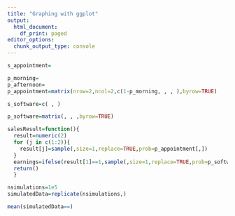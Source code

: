 ---
title: "Graphing with ggplot"
output:
  html_document:
    df_print: paged
editor_options:
  chunk_output_type: console
---

```{r}
s_appointment=
```

```{r}
p_morning=
p_afternoon=
p_appointment=matrix(nrow=2,ncol=2,c(1-p_morning, , , ),byrow=TRUE)
```

```{r}
s_software=c( , )
```

```{r}
p_software=matrix(, , ,byrow=TRUE)
```

```{r}
salesResult=function(){
  result=numeric(2)
  for (j in c(1:2)){
    result[j]=sample(,size=1,replace=TRUE,prob=p_appointment[,])
  }
  earnings=ifelse(result[1]==1,sample(,size=1,replace=TRUE,prob=p_software[,])0)+ifelse(result[2]==1, , )
  return()
  }
```


```{r}
nsimulations=1e5
simulatedData=replicate(nsimulations,)
```

```{r}
mean(simulatedData==)
```

